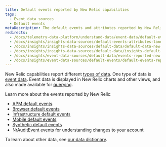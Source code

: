 ```yaml
---
title: Default events reported by New Relic capabilities
tags:
  - Event data sources
  - Default events
metaDescription: The default events and attributes reported by New Relic capabilities (APM, browser, mobile, and more).
redirects:
  - /docs/telemetry-data-platform/understand-data/event-data/default-events-reported-new-relic-products
  - /docs/insights/insights-data-sources/default-events-attributes-landing-page-1
  - /docs/insights/insights-data-sources/default-data/default-data-new-relic-products
  - /docs/insights/insights-data-sources/default-data/insights-default-data-other-new-relic-products
  - /docs/insights/event-data-sources/default-data/events-reported-new-relic-products
  - /docs/insights/event-data-sources/default-events/default-events-reported-new-relic-products
---
```


New Relic capabilities report different [types of data](/docs/using-new-relic/data/understand-data/new-relic-data-types). One type of data is [event data](/docs/using-new-relic/data/understand-data/new-relic-data-types#event-data). Event data is displayed in New Relic charts and other views, and also made available for [querying](/docs/using-new-relic/data/understand-data/query-new-relic-data). 

Learn more about the events reported by New Relic:

* [APM default events](/docs/insights/insights-data-sources/default-data/apm-default-events-insights)
* [Browser default events](/docs/insights/insights-data-sources/default-data/browser-default-events-insights)
* [Infrastructure default events](/docs/infrastructure/manage-your-data/data-instrumentation/default-infrastructure-events)
* [Mobile default events](/docs/insights/insights-data-sources/default-data/mobile-default-events-insights)
* [Synthetic default events](/docs/insights/insights-data-sources/default-data/synthetics-default-events-insights)
* [NrAuditEvent events](/docs/insights/event-data-sources/default-events/query-account-audit-logs-nrauditevent/) for understanding changes to your account

To learn about other data, see [our data dictionary](/attribute-dictionary). 